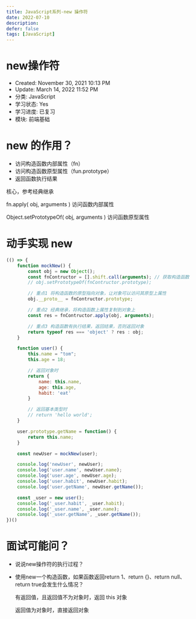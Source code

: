 ```yaml
---
title: JavaScript系列-new 操作符
date: 2022-07-10
description: 
defer: false
tags: [JavaScript]
---
```


# new操作符

- Created: November 30, 2021 10:13 PM
- Update: March 14, 2022 11:52 PM
- 分类: JavaScript
- 学习状态: Yes
- 学习进度: 已复习
- 模块: 前端基础

# new 的作用？

- 访问构造函数内部属性（fn）
- 访问构造函数原型属性（fun.prototype）
- 返回函数执行结果

核心，参考经典继承

fn.apply( obj, arguments ) 访问函数内部属性

Object.setPrototypeOf( obj, arguments ) 访问函数原型属性

# 动手实现 new

```jsx
(() => {
    function mockNew() {
        const obj = new Object();
        const fnContructor = [].shift.call(arguments); // 获取构造函数
        // obj.setPrototypeOf(fnContructor.prototype);

        // 重点1 将构造函数的原型指向对象，让对象可以访问其原型上属性
        obj.__proto__ = fnContructor.prototype;

        // 重点2 经典继承，将构造函数上属性复制到对象上
        const res = fnContructor.apply(obj, arguments);

        // 重点3 构造函数有执行结果，返回结果，否则返回对象
        return typeof res === 'object' ? res : obj;
    }

    function user() {
        this.name = "tom";
        this.age = 18;

        // 返回对象时
        return {
            name: this.name,
            age: this.age,
            habit: 'eat'
        }

        // 返回基本类型时
        // return 'hello world';
    }

    user.prototype.getName = function() {
        return this.name;
    }

    const newUser = mockNew(user);

    console.log('newUser', newUser);
    console.log('user.name', newUser.name);
    console.log('user.age', newUser.age);
    console.log('user.habit', newUser.habit);
    console.log('user.getName', newUser.getName());

    const _user = new user();
    console.log('_user.habit', _user.habit);
    console.log('_user.name', _user.name);
    console.log('_user.getName', _user.getName());
})()
```

# 面试可能问？

- 说说new操作符的执行过程？
    
    
- 使用new一个构造函数，如果函数返回return 1、return {}、return null、return true会发生什么情况？
    
    有返回值，且返回值不为对象时，返回 this 对象
    
    返回值为对象时，直接返回对象